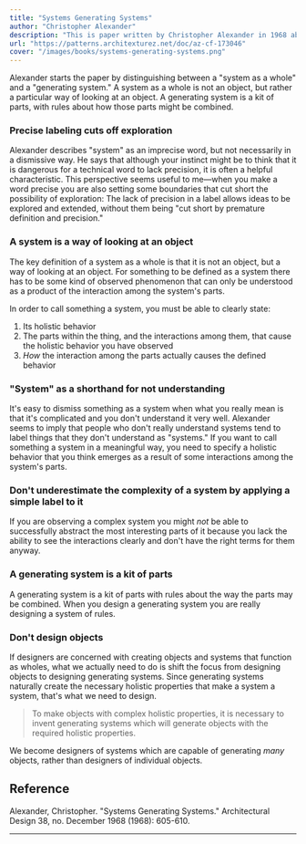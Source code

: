 ```yaml
---
title: "Systems Generating Systems"
author: "Christopher Alexander"
description: "This is paper written by Christopher Alexander in 1968 about the idea of generating systems, and how we define systems."
url: "https://patterns.architexturez.net/doc/az-cf-173046"
cover: "/images/books/systems-generating-systems.png"
---
```


Alexander starts the paper by distinguishing between a "system as a whole" and a "generating system." A system as a whole is not an object, but rather a particular way of looking at an object. A generating system is a kit of parts, with rules about how those parts might be combined.

### Precise labeling cuts off exploration

Alexander describes "system" as an imprecise word, but not necessarily in a dismissive way. He says that although your instinct might be to think that it is dangerous for a technical word to lack precision, it is often a helpful characteristic. This perspective seems useful to me—when you make a word precise you are also setting some boundaries that cut short the possibility of exploration: The lack of precision in a label allows ideas to be explored and extended, without them being "cut short by premature definition and precision."

### A system is a way of looking at an object

The key definition of a system as a whole is that it is not an object, but a way of looking at an object. For something to be defined as a system there has to be some kind of observed phenomenon that can only be understood as a product of the interaction among the system's parts.

In order to call something a system, you must be able to clearly state:

1. Its holistic behavior
2. The parts within the thing, and the interactions among them, that cause the holistic behavior you have observed
3. _How_ the interaction among the parts actually causes the defined behavior

### "System" as a shorthand for not understanding

It's easy to dismiss something as a system when what you really mean is that it's complicated and you don't understand it very well. Alexander seems to imply that people who don't really understand systems tend to label things that they don't understand as "systems." If you want to call something a system in a meaningful way, you need to specify a holistic behavior that you think emerges as a result of some interactions among the system's parts.

### Don't underestimate the complexity of a system by applying a simple label to it

If you are observing a complex system you might _not_ be able to successfully abstract the most interesting parts of it because you lack the ability to see the interactions clearly and don't have the right terms for them anyway.

### A generating system is a kit of parts

A generating system is a kit of parts with rules about the way the parts may be combined. When you design a generating system you are really designing a system of rules.

### Don't design objects

If designers are concerned with creating objects and systems that function as wholes, what we actually need to do is shift the focus from designing objects to designing generating systems. Since generating systems naturally create the necessary holistic properties that make a system a system, that's what we need to design.

> To make objects with complex holistic properties, it is necessary to invent generating systems which will generate objects with the required holistic properties.

We become designers of systems which are capable of generating _many_ objects, rather than designers of individual objects.

<HrSection />

## Reference

Alexander, Christopher. "Systems Generating Systems." Architectural Design 38, no. December 1968 (1968): 605-610.

---

